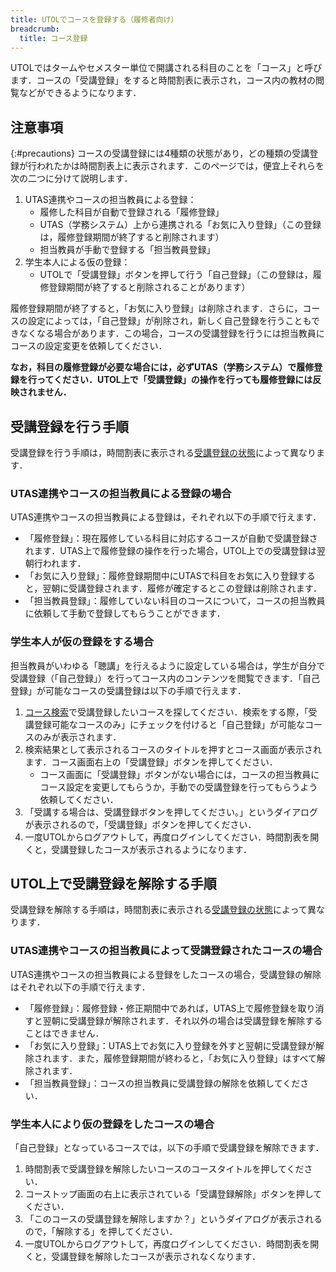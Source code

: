 ```yaml
---
title: UTOLでコースを登録する（履修者向け）
breadcrumb:
  title: コース登録
---
```


UTOLではタームやセメスター単位で開講される科目のことを「コース」と呼びます．コースの「受講登録」をすると時間割表に表示され，コース内の教材の閲覧などができるようになります．
## 注意事項
{:#precautions}
コースの受講登録には4種類の状態があり，どの種類の受講登録が行われたかは時間割表上に表示されます．このページでは，便宜上それらを次の二つに分けて説明します．
1. UTAS連携やコースの担当教員による登録：
    * 履修した科目が自動で登録される「履修登録」
    * UTAS（学務システム）上から連携される「お気に入り登録」（この登録は，履修登録期間が終了すると削除されます）
    * 担当教員が手動で登録する「担当教員登録」
2. 学生本人による仮の登録：
    * UTOLで「受講登録」ボタンを押して行う「自己登録」（この登録は，履修登録期間が終了すると削除されることがあります）

履修登録期間が終了すると，「お気に入り登録」は削除されます．さらに，コースの設定によっては，「自己登録」が削除され，新しく自己登録を行うこともできなくなる場合があります．この場合，コースの受講登録を行うには担当教員にコースの設定変更を依頼してください．

**なお，科目の履修登録が必要な場合には，必ずUTAS（学務システム）で履修登録を行ってください．UTOL上で「受講登録」の操作を行っても履修登録には反映されません．**
## 受講登録を行う手順
受講登録を行う手順は，時間割表に表示される[受講登録の状態](#precautions)によって異なります．
### UTAS連携やコースの担当教員による登録の場合
UTAS連携やコースの担当教員による登録は，それぞれ以下の手順で行えます．
* 「履修登録」：現在履修している科目に対応するコースが自動で受講登録されます．UTAS上で履修登録の操作を行った場合，UTOL上での受講登録は翌朝行われます．
* 「お気に入り登録」：履修登録期間中にUTASで科目をお気に入り登録すると，翌朝に受講登録されます．履修が確定するとこの登録は削除されます．
* 「担当教員登録」：履修していない科目のコースについて，コースの担当教員に依頼して手動で登録してもらうことができます．

### 学生本人が仮の登録をする場合
担当教員がいわゆる「聴講」を行えるように設定している場合は，学生が自分で受講登録（「自己登録」）を行ってコース内のコンテンツを閲覧できます．「自己登録」が可能なコースの受講登録は以下の手順で行えます．
1. [コース検索](/utol/students/course_search/)で受講登録したいコースを探してください．検索をする際，「受講登録可能なコースのみ」にチェックを付けると「自己登録」が可能なコースのみが表示されます．
2. 検索結果として表示されるコースのタイトルを押すとコース画面が表示されます．コース画面右上の「受講登録」ボタンを押してください．
    * コース画面に「受講登録」ボタンがない場合には，コースの担当教員にコース設定を変更してもらうか，手動での受講登録を行ってもらうよう依頼してください．
3. 「受講する場合は、受講登録ボタンを押してください。」というダイアログが表示されるので，「受講登録」ボタンを押してください．
4. 一度UTOLからログアウトして，再度ログインしてください．時間割表を開くと，受講登録したコースが表示されるようになります．

## UTOL上で受講登録を解除する手順
受講登録を解除する手順は，時間割表に表示される[受講登録の状態](#precautions)によって異なります．

### UTAS連携やコースの担当教員によって受講登録されたコースの場合
UTAS連携やコースの担当教員による登録をしたコースの場合，受講登録の解除はそれぞれ以下の手順で行えます．

* 「履修登録」：履修登録・修正期間中であれば，UTAS上で履修登録を取り消すと翌朝に受講登録が解除されます．それ以外の場合は受講登録を解除することはできません．
* 「お気に入り登録」：UTAS上でお気に入り登録を外すと翌朝に受講登録が解除されます．また，履修登録期間が終わると，「お気に入り登録」はすべて解除されます．
* 「担当教員登録」：コースの担当教員に受講登録の解除を依頼してください．

### 学生本人により仮の登録をしたコースの場合
「自己登録」となっているコースでは，以下の手順で受講登録を解除できます．
1. 時間割表で受講登録を解除したいコースのコースタイトルを押してください．
2. コーストップ画面の右上に表示されている「受講登録解除」ボタンを押してください．
3. 「このコースの受講登録を解除しますか？」というダイアログが表示されるので，「解除する」を押してください．
4. 一度UTOLからログアウトして，再度ログインしてください．時間割表を開くと，受講登録を解除したコースが表示されなくなります．
